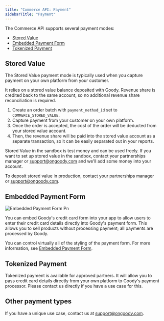 ```yaml
---
title: "Commerce API: Payment"
sidebarTitle: "Payment"
---
```


The Commerce API supports several payment modes:

- [Stored Value](#stored-value)
- [Embedded Payment Form](#embedded-payment-form)
- [Tokenized Payment](#tokenized-payment)

## Stored Value

The Stored Value payment mode is typically used when you capture payment on your own platform from your customer.

It relies on a stored value balance deposited with Goody. Revenue share is credited back to the same account, so no additional revenue share reconciliation is required.

1. Create an order batch with `payment_method_id` set to `COMMERCE_STORED_VALUE`.
2. Capture payment from your customer on your own platform.
3. Once the order is accepted, the cost of the order will be deducted from your stored value account.
4. Then, the revenue share will be paid into the stored value account as a separate transaction, so it can be easily separated out in your reports.

Stored Value in the sandbox is test money and can be used freely. If you want to set up stored value in the sandbox, contact your partnerships manager or [support@ongoody.com](mailto:support@ongoody.com) and we'll add some money into your account.

To deposit stored value in production, contact your partnerships manager or [support@ongoody.com](mailto:support@ongoody.com).

## Embedded Payment Form

![Embedded Payment Form Pn](/images/embedded-payment-form.png)

You can embed Goody's credit card form into your app to allow users to enter their credit card details directly into Goody's payment form. This allows you to sell products without processing payment; all payments are processed by Goody.

You can control virtually all of the styling of the payment form. For more information, see [Embedded Payment Form](/commerce-api/embedded-payment-form).

## Tokenized Payment

Tokenized payment is available for approved partners. It will allow you to pass credit card details directly from your own platform to Goody's payment processor. Please contact us directly if you have a use case for this.

## Other payment types

If you have a unique use case, contact us at [support@ongoody.com](mailto:support@ongoody.com).